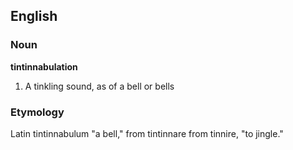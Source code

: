 ==English==
===Noun===
'''tintinnabulation'''
# A tinkling sound, as of a bell or bells

===Etymology===
Latin tintinnabulum "a bell," from tintinnare from tinnire, "to jingle."